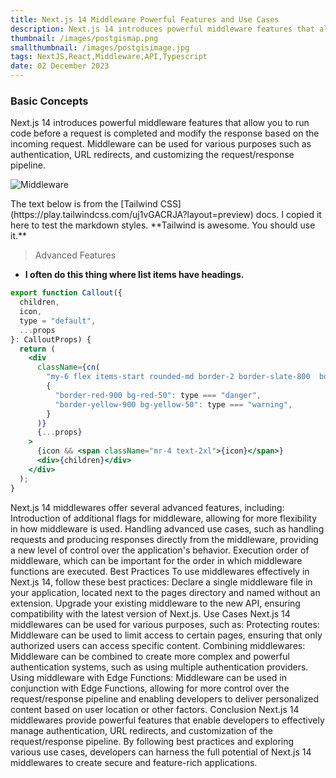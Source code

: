 ```yaml
---
title: Next.js 14 Middleware Powerful Features and Use Cases
description: Next.js 14 introduces powerful middleware features that allow you to run code before a request is completed and modify the response based on the incoming request. Middleware can be used for various purposes such as authentication, URL redirects, and customizing the request/response pipeline.
thumbnail: /images/postgismap.png
smallthumbnail: /images/postgisimage.jpg
tags: NextJS,React,Middleware,API,Typescript
date: 02 December 2023
---
```


### Basic Concepts

Next.js 14 introduces powerful middleware features that allow you to run code before a request is completed and modify the response based on the incoming request. Middleware can be used for various purposes such as authentication, URL redirects, and customizing the request/response pipeline.

![Middleware](/images/postgismap.png)

<Callout>
  The text below is from the [Tailwind
  CSS](https://play.tailwindcss.com/uj1vGACRJA?layout=preview) docs. I copied it
  here to test the markdown styles. **Tailwind is awesome. You should use it.**
</Callout>

> Advanced Features

- **I often do this thing where list items have headings.**

```jsx
export function Callout({
  children,
  icon,
  type = "default",
  ...props
}: CalloutProps) {
  return (
    <div
      className={cn(
        "my-6 flex items-start rounded-md border-2 border-slate-800  border-l-4 p-4",
        {
          "border-red-900 bg-red-50": type === "danger",
          "border-yellow-900 bg-yellow-50": type === "warning",
        }
      )}
      {...props}
    >
      {icon && <span className="mr-4 text-2xl">{icon}</span>}
      <div>{children}</div>
    </div>
  );
}
```

Next.js 14 middlewares offer several advanced features, including:
Introduction of additional flags for middleware, allowing for more flexibility in how middleware is used.
Handling advanced use cases, such as handling requests and producing responses directly from the middleware, providing a new level of control over the application's behavior.
Execution order of middleware, which can be important for the order in which middleware functions are executed.
Best Practices
To use middlewares effectively in Next.js 14, follow these best practices:
Declare a single middleware file in your application, located next to the pages directory and named without an extension.
Upgrade your existing middleware to the new API, ensuring compatibility with the latest version of Next.js.
Use Cases
Next.js 14 middlewares can be used for various purposes, such as:
Protecting routes: Middleware can be used to limit access to certain pages, ensuring that only authorized users can access specific content.
Combining middlewares: Middleware can be combined to create more complex and powerful authentication systems, such as using multiple authentication providers.
Using middleware with Edge Functions: Middleware can be used in conjunction with Edge Functions, allowing for more control over the request/response pipeline and enabling developers to deliver personalized content based on user location or other factors.
Conclusion
Next.js 14 middlewares provide powerful features that enable developers to effectively manage authentication, URL redirects, and customization of the request/response pipeline. By following best practices and exploring various use cases, developers can harness the full potential of Next.js 14 middlewares to create secure and feature-rich applications.
